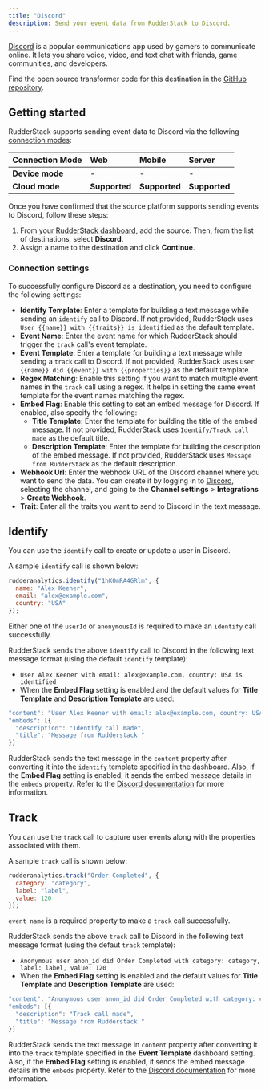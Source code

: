 ```yaml
---
title: "Discord"
description: Send your event data from RudderStack to Discord.
---
```


[Discord](https://discord.com/) is a popular communications app used by gamers to communicate online. It lets you share voice, video, and text chat with friends, game communities, and developers.

Find the open source transformer code for this destination in the <a href="https://github.com/rudderlabs/rudder-transformer/tree/master/src/v0/destinations/discord">GitHub repository</a>.

## Getting started

RudderStack supports sending event data to Discord via the following <a href="https://rudderstack.com/docs/rudderstack-cloud/rudderstack-connection-modes/">connection modes</a>:

| **Connection Mode** | **Web**       | **Mobile**    | **Server**    |
| :------------------ | :------------ | :------------ | :------------ |
| **Device mode**     | -             | -             | -             |
| **Cloud mode**      | **Supported** | **Supported** | **Supported** |

Once you have confirmed that the source platform supports sending events to Discord, follow these steps:

1. From your [RudderStack dashboard](https://app.rudderstack.com/), add the source. Then, from the list of destinations, select **Discord**.
2. Assign a name to the destination and click **Continue**.

### Connection settings

To successfully configure Discord as a destination, you need to configure the following settings:

- **Identify Template**: Enter a template for building a text message while sending an `identify` call to Discord. If not provided, RudderStack uses `User {{name}} with {{traits}} is identified` as the default template.
- **Event Name**: Enter the event name for which RudderStack should trigger the `track` call's event template.
- **Event Template**: Enter a template for building a text message while sending a `track` call to Discord. If not provided, RudderStack uses `User {{name}} did {{event}} with {{properties}}` as the default template.
- **Regex Matching**: Enable this setting if you want to match multiple event names in the `track` call using a regex. It helps in setting the same event template for the event names matching the regex.
- **Embed Flag**: Enable this setting to set an embed message for Discord. If enabled, also specify the following:
    - **Title Template**: Enter the template for building the title of the embed message. If not provided, RudderStack uses `Identify/Track call made` as the default title.
    - **Description Template**: Enter the template for building the description of the embed message. If not provided, RudderStack uses `Message from RudderStack` as the default description.
- **Webhook Url**: Enter the webhook URL of the Discord channel where you want to send the data. You can create it by logging in to [Discord](https://discord.com/login), selecting the channel, and going to the **Channel settings** > **Integrations** > **Create Webhook**.
- **Trait**: Enter all the traits you want to send to Discord in the text message.

## Identify

You can use the <Link to="/event-spec/standard-events/identify/">`identify`</Link> call to create or update a user in Discord.

A sample `identify` call is shown below:

```javascript
rudderanalytics.identify("1hKOmRA4GRlm", {
  name: "Alex Keener",
  email: "alex@example.com",
  country: "USA"
});
```

<div class="infoBlock">
Either one of the <code class="inline-code">userId</code> or <code class="inline-code">anonymousId</code> is required to make an <code class="inline-code">identify</code> call successfully.
</div>

RudderStack sends the above `identify` call to Discord in the following text message format (using the default `identify` template):
- `User Alex Keener with email: alex@example.com, country: USA is identified`
- When the **Embed Flag** setting is enabled and the default values for **Title Template** and **Description Template** are used:

```javascript
"content": "User Alex Keener with email: alex@example.com, country: USA is identified",
"embeds": [{
  "description": "Identify call made",
  "title": "Message from Rudderstack "
}]
```
RudderStack sends the text message in the `content` property after converting it into the `identify` template specified in the dashboard. Also, if the **Embed Flag** setting is enabled, it sends the embed message details in the `embeds` property. Refer to the [Discord documentation](https://discord.com/developers/docs/resources/webhook) for more information.

## Track

You can use the <Link to="/event-spec/standard-events/track">`track`</Link> call to capture user events along with the properties associated with them.

A sample `track` call is shown below:

```javascript
rudderanalytics.track("Order Completed", {
  category: "category",
  label: "label",
  value: 120
});
```

<div class="infoBlock">
<code class="inline-code">event name</code> is a required property to make a <code class="inline-code">track</code> call successfully.
</div>

RudderStack sends the above `track` call to Discord in the following text message format (using the defaut `track` template):
- `Anonymous user anon_id did Order Completed with category: category, label: label, value: 120`
- When the **Embed Flag** setting is enabled and the default values for **Title Template** and **Description Template** are used:

```javascript
"content": "Anonymous user anon_id did Order Completed with category: category, label: label, value: 120",
"embeds": [{
  "description": "Track call made",
  "title": "Message from Rudderstack "
}]
```

RudderStack sends the text message in `content` property after converting it into the `track` template specified in the **Event Template** dashboard setting. Also, if the **Embed Flag** setting is enabled, it sends the embed message details in the `embeds` property. Refer to the [Discord documentation](https://discord.com/developers/docs/resources/webhook) for more information.